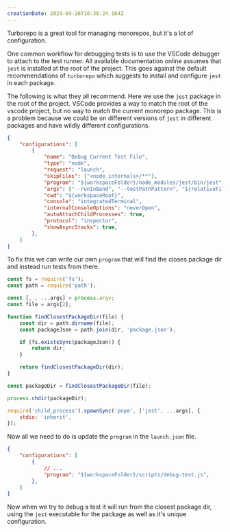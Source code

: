 ```yaml
---
creationDate: 2024-04-26T16:38:24.164Z
---
```


<PostHeader slug="vscode-turborepo-jest-debugging" />

Turborepo is a great tool for managing monorepos, but it's a lot of configuration.

One common workflow for debugging tests is to use the VSCode debugger to attach to the test runner.
All available documentation online assumes that `jest` is installed at the root of the project.
This goes against the default recommendations of `turborepo` which suggests to install and configure `jest` in each package.

The following is what they all recommend.
Here we use the `jest` package in the root of the project.
VSCode provides a way to match the root of the vscode project, but no way to match the current monorepo package.
This is a problem because we could be on different versions of `jest` in different packages and have wildly different configurations.

```json title="./vscode/launch.json" {8}
{
    "configurations": [
        {
            "name": "Debug Current Test File",
            "type": "node",
            "request": "launch",
            "skipFiles": ["<node_internals>/**"],
            "program": "${workspaceFolder}/node_modules/jest/bin/jest",
            "args": ["--runInBand", "--testPathPattern", "${relativeFile}"],
            "cwd": "${workspaceRoot}",
            "console": "integratedTerminal",
            "internalConsoleOptions": "neverOpen",
            "autoAttachChildProcesses": true,
            "protocol": "inspector",
            "showAsyncStacks": true,
        },
    ]
}
```

To fix this we can write our own `program` that will find the closes package dir and instead run tests from there.

```js
const fs = require('fs');
const path = require('path');

const [, , ...args] = process.argv;
const file = args[2];

function findClosestPackageDir(file) {
    const dir = path.dirname(file);
    const packageJson = path.join(dir, 'package.json');

    if (fs.existsSync(packageJson)) {
        return dir;
    }

    return findClosestPackageDir(dir);
}

const packageDir = findClosestPackageDir(file);

process.chdir(packageDir);

require('child_process').spawnSync('pnpm', ['jest', ...args], {
    stdio: 'inherit',
});
```

Now all we need to do is update the `program` in the `launch.json` file.

```json title="./vscode/launch.json" {5}
{
    "configurations": [
        {
            // ...
            "program": "${workspaceFolder}/scripts/debug-test.js",
        },
    ]
}
```

Now when we try to debug a test it will run from the closest package dir, using the `jest` executable for the package as well as it's unique configuration.

<BackLinks slug="vscode-turborepo-jest-debugging" />
